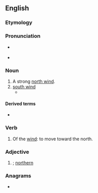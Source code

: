 ==English==

===Etymology===
{{suffix|en|north|er}}

===Pronunciation===
* {{q|noun, verb}} {{IPA|/ˈnɔː(ɹ)θə(ɹ)/|lang=en}}
* {{q|adjective}} {{IPA|/ˈnɔː(ɹ)ðə(ɹ)/|lang=en}}

===Noun===
{{en-noun}}

# A strong [[north wind]].
# [[south wind]]
#* {{quote-book
|author=Laura Ingalls Wilder
|authorlink=Laura Ingalls Wilder
|title={{w|Little House on the Prairie}}
|chapter=17
|year=1935
|passage="It beats me," he said, "why they call a south wind a '''norther''', and how a wind from the south can be so tarnation cold."
}}

====Derived terms====
* {{l|en|blue norther}}

===Verb===
{{en-verb}}

# Of the [[wind]]: to move toward the north.

===Adjective===
{{head|en|adjective comparative form}}

# {{lb|en|archaic|dialectal}} {{en-comparative of|north}}; [[northern]]

===Anagrams===
* {{anagrams|en|a=ehnorrt|horrent}}